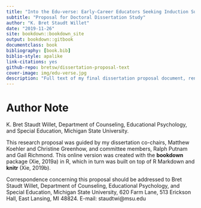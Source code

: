 ```yaml
--- 
title: "Into the Edu-verse: Early-Career Educators Seeking Induction Support on Social Media"
subtitle: "Proposal for Doctoral Dissertation Study"
author: "K. Bret Staudt Willet"
date: "2019-11-26"
site: bookdown::bookdown_site
output: bookdown::gitbook
documentclass: book
bibliography: [book.bib]
biblio-style: apalike
link-citations: yes
github-repo: bretsw/dissertation-proposal-text
cover-image: img/edu-verse.jpg
description: "Full text of my final dissertation proposal document, rendered using R markdown and the 'bookdown' package."
---
```


# Author Note

K. Bret Staudt Willet, Department of Counseling, Educational Psychology, and Special Education, Michigan State University.

This research proposal was guided by my dissertation co-chairs, Matthew Koehler and Christine Greenhow, and committee members, Ralph Putnam and Gail Richmond. This online version was created with the **bookdown** package (Xie, 2019a) in R, which in turn was built on top of R Markdown and **knitr** (Xie, 2019b).

Correspondence concerning this proposal should be addressed to Bret Staudt Willet, Department of Counseling, Educational Psychology, and Special Education, Michigan State University, 620 Farm Lane, 513 Erickson Hall, East Lansing, MI 48824. E-mail: staudtwi@msu.edu
